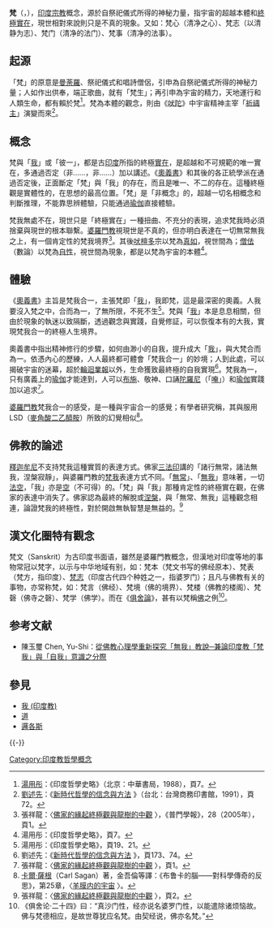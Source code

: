 {{otheruses}}
{{not|梵天}}

'''梵'''（{{lang-sa|ब्रह्मन्}}，{{IAST|''bráhman''}}），[[印度宗教|印度宗教]]概念，源於自祭祀儀式所得的神秘力量，指宇宙的超越本體和[[终极实在|終極實在]]，現世相對來說則只是不真的現象。又如：梵心（清净之心）、梵志（以清静为志）、梵门（清净的法门）、梵事（清净的法事）。

== 起源 ==
「梵」的原意是[[曼荼羅|曼荼羅]]、祭祀儀式和唱詩僧侶，引申為自祭祀儀式所得的神秘力量；人如作出供奉，端正歌曲，就有「梵生」；再引申為宇宙的精力，天地運行和人類生命，都有賴於梵<ref>[[湯用彤|湯用彤]]：《印度哲學史略》（北京：中華書局，1988），頁7。</ref>。梵為本體的觀念，則由《[[吠陀|吠陀]]》中宇宙精神主宰「[[祈禱主|祈禱主]]」演變而來<ref>[[劉述先|劉述先]]：《[http://books.google.com.hk/books?id=-i6g2AZd09sC&pg=PA351&dq=%E5%8A%89%E8%BF%B0%E5%85%88&hl=zh-TW&sa=X&ei=79BRVPewJuOwmwXllYHQAg&ved=0CCYQ6AEwAjgK#v=onepage&q=%E5%8A%89%E8%BF%B0%E5%85%88&f=false 新時代哲學的信念與方法] {{Wayback|url=http://books.google.com.hk/books?id=-i6g2AZd09sC&pg=PA351&dq=%E5%8A%89%E8%BF%B0%E5%85%88&hl=zh-TW&sa=X&ei=79BRVPewJuOwmwXllYHQAg&ved=0CCYQ6AEwAjgK#v=onepage&q=%E5%8A%89%E8%BF%B0%E5%85%88&f=false |date=20141030093241 }}》（台北：台灣商務印書館，1991），頁72。</ref>。

== 概念 ==
梵與「[[我_(印度教)|我]]」或「彼一」，都是古[[印度|印度]]所指的終極[[實在|實在]]，是超越和不可規範的唯一實在，多通過否定（非……，非……）加以講述。《[[奧義書|奧義書]]》和其後的各正統學派在通過否定後，正面斷定「梵」與「我」的存在，而且是唯一、不二的存在。這種終極觀是實體性的，在思想的最高位置。「梵」是「非概念」的，超越一切名相概念和判斷推理，不能靠思辨體驗，只能通過[[瑜伽|瑜伽]]直接體驗。

梵我無處不在，現世只是「終極實在」一種扭曲、不充分的表現，追求梵我時必須捨棄與現世的根本聯繫。[[婆羅門教|婆羅門教]]視現世是不真的，但亦明白表達在一切無常無我之上，有一個肯定性的梵我境界<ref>張祥龍：〈[http://enlight.lib.ntu.edu.tw/FULLTEXT/JR-MAG/mag203890.pdf 佛家的緣起終極觀與龍樹的中觀] {{Wayback|url=http://enlight.lib.ntu.edu.tw/FULLTEXT/JR-MAG/mag203890.pdf |date=20190705050045 }}〉，《普門學報》，28（2005年），頁1。</ref>。其後[[吠檀多|吠檀多]]宗以梵為[[真如_(佛教)|真如]]，視世間為；[[僧佉|僧佉]]（數論）以梵為[[自性_(佛教)|自性]]，視世間為現象，都是以梵為宇宙的本體<ref>湯用彤：《印度哲學史略》，頁7。</ref>。

== 體驗 ==
《[[奧義書|奧義書]]》主旨是梵我合一，主張梵即「[[我_(印度教)|我]]」，我即梵，這是最深密的奧義。人我要沒入梵之中，合而為一，了無所限，不死不生<ref>湯用彤：《印度哲學史略》，頁19、21。</ref>。梵與「[[我_(印度教)|我]]」本是息息相關，但由於現象的執迷以致隔斷，透過觀念與實踐，自覺修証，可以恢復本有的大我，實現梵我合一的終極人生境界。

奧義書中指出精神修行的步驟，如何由渺小的自我，提升成大「[[我_(印度教)|我]]」，與大梵合而為一。依憑內心的歷練，人人最終都可體會「梵我合一」的妙境；人到此處，可以揭破宇宙的迷幕，超於[[輪迴|輪迴]][[業報|業報]]以外，生命獲致最終極的自我實現<ref>劉述先：《[http://books.google.com.hk/books?id=-i6g2AZd09sC&pg=PA351&dq=%E5%8A%89%E8%BF%B0%E5%85%88&hl=zh-TW&sa=X&ei=79BRVPewJuOwmwXllYHQAg&ved=0CCYQ6AEwAjgK#v=onepage&q=%E5%8A%89%E8%BF%B0%E5%85%88&f=false 新時代哲學的信念與方法] {{Wayback|url=http://books.google.com.hk/books?id=-i6g2AZd09sC&pg=PA351&dq=%E5%8A%89%E8%BF%B0%E5%85%88&hl=zh-TW&sa=X&ei=79BRVPewJuOwmwXllYHQAg&ved=0CCYQ6AEwAjgK#v=onepage&q=%E5%8A%89%E8%BF%B0%E5%85%88&f=false |date=20141030093241 }}》，頁173、74。</ref>。梵我為一，只有廣義上的[[瑜伽|瑜伽]]才能達到，人可以[[布施|布施]]、敬神、口誦[[陀羅尼|陀羅尼]]（「[[唵|唵]]」）和[[瑜伽|瑜伽]]實踐加以追求<ref>張祥龍：〈[http://enlight.lib.ntu.edu.tw/FULLTEXT/JR-MAG/mag203890.pdf 佛家的緣起終極觀與龍樹的中觀] {{Wayback|url=http://enlight.lib.ntu.edu.tw/FULLTEXT/JR-MAG/mag203890.pdf |date=20190705050045 }}〉，頁1。</ref>。

[[婆羅門教|婆羅門教]]梵我合一的感受，是一種與宇宙合一的感覺；有學者研究稱，其與服用LSD（[[麥角酸二乙醯胺|麥角酸二乙醯胺]]）所致的幻覺相似<ref>[[卡爾·薩根|卡爾·薩根]]（Carl Sagan）著，金吾倫等譯：《布鲁卡的腦——對科學傳奇的反思》，第25章，〈[http://www.xiexingcun.com/kpzp/blkd/026.htm 羊膜内的宇宙] {{Wayback|url=http://www.xiexingcun.com/kpzp/blkd/026.htm |date=20141029173612 }}〉。</ref>。

== 佛教的論述 ==
[[釋迦牟尼|釋迦牟尼]]不支持梵我這種實質的表達方式。佛家[[三法印|三法印]]講的「諸行無常，諸法無我，涅槃寂靜」，與婆羅門教的[[梵我|梵我]]表達方式不同。「[[無常_(佛教)|無常]]」、「[[無我|無我]]」意味著，一切[[法_(佛教)|法]][[空性|空]]，「我」亦是[[空性|空]]（不可得）的。「梵」與「我」那種肯定性的終極實在觀，在佛家的表達中消失了。佛家認為最終的解脫或[[涅槃|涅槃]]，與「無常、無我」這種觀念相連，論證梵我的終極性，對於開啟無執智慧是無益的。<ref>張祥龍：〈[http://enlight.lib.ntu.edu.tw/FULLTEXT/JR-MAG/mag203890.pdf 佛家的緣起終極觀與龍樹的中觀] {{Wayback|url=http://enlight.lib.ntu.edu.tw/FULLTEXT/JR-MAG/mag203890.pdf |date=20190705050045 }}〉，頁2。</ref>

==漢文化圈特有觀念==
{{seealso|梵 (消歧义)}}
梵文（Sanskrit）为古印度书面语，雖然是婆羅門教概念，但漢地对印度等地的事物常冠以梵字，以示与中华地域有别，如：梵本（梵文书写的佛经原本）、梵表（梵方，指印度）、[[梵志|梵志]]（印度古代四个种姓之一，指婆罗门）；且凡与佛教有关的事物，亦常称梵，如：梵言（佛经）、梵境（佛的境界）、梵楼（佛教的楼阁）、梵磬（佛寺之磬）、梵学（佛学）。而在《[[俱舍論|俱舍論]]》，甚有以梵稱[[佛|佛]]之例<ref>《俱舍论·二十四》曰：“真沙门性，经亦说名婆罗门性，以能遣除诸烦恼故。佛与梵德相应，是故世尊犹应名梵。由契经说，佛亦名梵。”</ref>。

== 参考文献 ==
{{Reflist|2}}
* 陳玉璽 Chen, Yu-Shi：[https://chenyuhsi.wordpress.com/2014/07/20/explore-buddhas-teaching-of-no-self/ 從佛教心理學重新探究「無我」教說─兼論印度教「梵我」與「自我」意識之分際] {{Wayback|url=https://chenyuhsi.wordpress.com/2014/07/20/explore-buddhas-teaching-of-no-self/ |date=20181221041309 }}

== 參見 ==
* [[我_(印度教)|我 (印度教)]]
* [[道|道]]
* [[邏各斯|邏各斯]]

{{-}}
{{印度神话}}

[[Category:印度教哲學概念|Category:印度教哲學概念]]